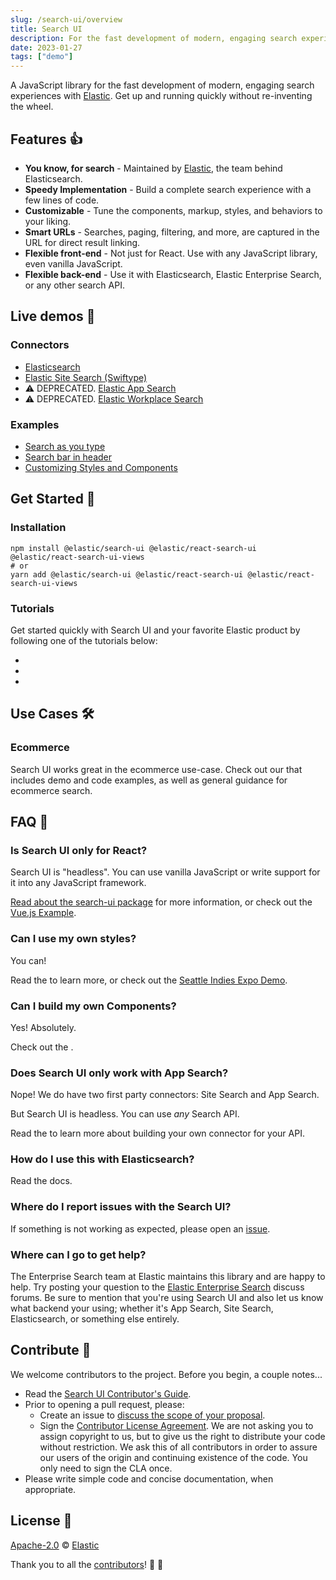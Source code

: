 ```yaml
---
slug: /search-ui/overview
title: Search UI
description: For the fast development of modern, engaging search experiences. 🎉
date: 2023-01-27
tags: ["demo"]
---
```


A JavaScript library for the fast development of modern, engaging search experiences with [Elastic](https://www.elastic.co/). Get up and running quickly without re-inventing the wheel.

## Features 👍

- **You know, for search** - Maintained by [Elastic](https://elastic.co), the team behind Elasticsearch.
- **Speedy Implementation** - Build a complete search experience with a few lines of code.
- **Customizable** - Tune the components, markup, styles, and behaviors to your liking.
- **Smart URLs** - Searches, paging, filtering, and more, are captured in the URL for direct result linking.
- **Flexible front-end** - Not just for React. Use with any JavaScript library, even vanilla JavaScript.
- **Flexible back-end** - Use it with Elasticsearch, Elastic Enterprise Search, or any other search API.

## Live demos 👀

### Connectors

- [Elasticsearch](https://codesandbox.io/s/github/elastic/search-ui/tree/main/examples/sandbox?from-embed=&initialpath=/elasticsearch&file=/src/pages/elasticsearch/index.js)
- [Elastic Site Search (Swiftype)](https://codesandbox.io/s/github/elastic/search-ui/tree/main/examples/sandbox?from-embed=&initialpath=/site-search&file=/src/pages/site-search/index.js)
- ⚠️ DEPRECATED. [Elastic App Search](https://codesandbox.io/s/github/elastic/search-ui/tree/main/examples/sandbox?from-embed=&initialpath=/app-search&file=/src/pages/app-search/index.js)
- ⚠️ DEPRECATED. [Elastic Workplace Search](https://codesandbox.io/s/github/elastic/search-ui/tree/main/examples/sandbox?from-embed=&initialpath=/workplace-search&file=/src/pages/workplace-search/index.js)

### Examples

- [Search as you type](https://codesandbox.io/s/github/elastic/search-ui/tree/main/examples/sandbox?from-embed=&initialpath=/search-as-you-type&file=/src/pages/search-as-you-type/index.js)
- [Search bar in header](https://codesandbox.io/s/github/elastic/search-ui/tree/main/examples/sandbox?from-embed=&initialpath=/search-bar-in-header&file=/src/pages/search-bar-in-header/index.js)
- [Customizing Styles and Components](https://codesandbox.io/s/github/elastic/search-ui/tree/main/examples/sandbox?from-embed=&initialpath=/customizing-styles-and-html&file=/src/pages/customizing-styles-and-html/index.js)

## Get Started 🌟

### Installation

```
npm install @elastic/search-ui @elastic/react-search-ui @elastic/react-search-ui-views
# or
yarn add @elastic/search-ui @elastic/react-search-ui @elastic/react-search-ui-views
```

### Tutorials

Get started quickly with Search UI and your favorite Elastic product by following one of the tutorials below:

- <DocLink slug="/search-ui/tutorials/elasticsearch" text="Elasticsearch" />
- <DocLink
    slug="/search-ui/tutorials/app-search"
    text="Elastic App Search (⚠️ DEPRECATED)"
  />
- <DocLink
    slug="/search-ui/tutorials/workplace-search"
    text="Elastic Workplace Search (⚠️ DEPRECATED)"
  />

## Use Cases 🛠️

### Ecommerce

Search UI works great in the ecommerce use-case. Check out our <DocLink slug="/search-ui/solutions/ecommerce" text="ecommerce guide" /> that includes demo and code examples, as well as general guidance for ecommerce search.

## FAQ 🔮

### Is Search UI only for React?

Search UI is "headless". You can use vanilla JavaScript or write support for it into any JavaScript framework.

[Read about the search-ui package](https://github.com/elastic/search-ui/tree/main/packages/search-ui) for more information, or check out the [Vue.js Example](https://github.com/elastic/vue-search-ui-demo).

### Can I use my own styles?

You can!

Read the <DocLink slug="/search-ui/guides/customizing-styles-and-html" text="Custom Styles and Layout Guide" /> to learn more, or check out the [Seattle Indies Expo Demo](https://github.com/elastic/seattle-indies-expo-search).

### Can I build my own Components?

Yes! Absolutely.

Check out the <DocLink slug="/search-ui/guides/creating-your-own-components" text="Build Your Own Component Guide" />.

### Does Search UI only work with App Search?

Nope! We do have two first party connectors: Site Search and App Search.

But Search UI is headless. You can use _any_ Search API.

Read the <DocLink slug="/search-ui/guides/building-a-custom-connector" /> to learn more about building your own connector for your API.

### How do I use this with Elasticsearch?

Read the <DocLink slug="/search-ui/api/connectors/elasticsearch" text="Elasticsearch Connector" /> docs.

### Where do I report issues with the Search UI?

If something is not working as expected, please open an [issue](https://github.com/elastic/search-ui/issues/new).

### Where can I go to get help?

The Enterprise Search team at Elastic maintains this library and are happy to help. Try posting your question to the [Elastic Enterprise Search](https://discuss.elastic.co/c/enterprise-search/84) discuss forums. Be sure to mention that you're using Search UI and also let us know what backend your using; whether it's App Search, Site Search, Elasticsearch, or something else entirely.

## Contribute 🚀

We welcome contributors to the project. Before you begin, a couple notes...

- Read the [Search UI Contributor's Guide](https://github.com/elastic/search-ui/blob/main/CONTRIBUTING.md).
- Prior to opening a pull request, please:
  - Create an issue to [discuss the scope of your proposal](https://github.com/elastic/search-ui/issues).
  - Sign the [Contributor License Agreement](https://www.elastic.co/contributor-agreement/). We are not asking you to assign copyright to us, but to give us the right to distribute your code without restriction. We ask this of all contributors in order to assure our users of the origin and continuing existence of the code. You only need to sign the CLA once.
- Please write simple code and concise documentation, when appropriate.

## License 📗

[Apache-2.0](https://github.com/elastic/search-ui/blob/main/LICENSE.txt) © [Elastic](https://github.com/elastic)

Thank you to all the [contributors](https://github.com/elastic/search-ui/graphs/contributors)! 🙏 🙏
